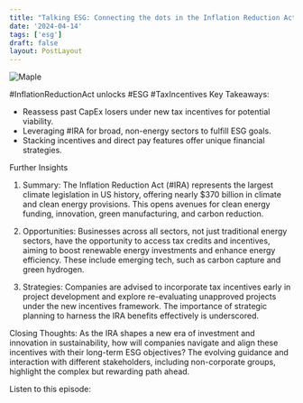 ```yaml
---
title: "Talking ESG: Connecting the dots in the Inflation Reduction Act"
date: '2024-04-14'
tags: ['esg']
draft: false
layout: PostLayout
---
```


<div className="flex justify-center">
<div className="my-1 w-full px-2 xl:my-1 xl:w-1/2 xl:px-2">
    <img src="https://willpolesa.pythonanywhere.com/static/podcast_thumbnails/recufaDTgsOAtAsOipodcast_thumbnail.jpg" alt="Maple" className="mx-auto h-58 w-auto" />
</div>
</div>

#InflationReductionAct unlocks #ESG #TaxIncentives
Key Takeaways:
- Reassess past CapEx losers under new tax incentives for potential viability.
- Leveraging #IRA for broad, non-energy sectors to fulfill ESG goals.
- Stacking incentives and direct pay features offer unique financial strategies.

Further Insights
1. Summary:
The Inflation Reduction Act (#IRA) represents the largest climate legislation in US history, offering nearly $370 billion in climate and clean energy provisions. This opens avenues for clean energy funding, innovation, green manufacturing, and carbon reduction.

2. Opportunities:
Businesses across all sectors, not just traditional energy sectors, have the opportunity to access tax credits and incentives, aiming to boost renewable energy investments and enhance energy efficiency. These include emerging tech, such as carbon capture and green hydrogen.

3. Strategies:
Companies are advised to incorporate tax incentives early in project development and explore re-evaluating unapproved projects under the new incentives framework. The importance of strategic planning to harness the IRA benefits effectively is underscored.

Closing Thoughts:
As the IRA shapes a new era of investment and innovation in sustainability, how will companies navigate and align these incentives with their long-term ESG objectives? The evolving guidance and interaction with different stakeholders, including non-corporate groups, highlight the complex but rewarding path ahead.

Listen to this episode:
